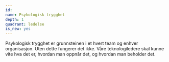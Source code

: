 ```yaml
---
id:
name: Psykologisk trygghet
depth: 1
quadrant: ledelse
is_new: yes
---
```


Psykologisk trygghet er grunnsteinen i et hvert team og enhver organisasjon.
Uten dette fungerer det ikke.
Våre teknologiledere skal kunne vite hva det er, hvordan man oppnår det, og hvordan man beholder det.
